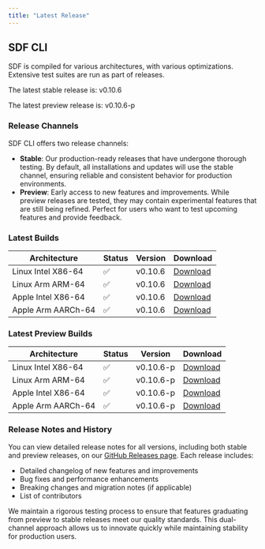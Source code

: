```yaml
---
title: "Latest Release" 
---
```


## SDF CLI

SDF is compiled for various architectures, with various optimizations. Extensive
test suites are run as part of releases.

The latest stable release is:
v0.10.6

The latest preview release is: 
v0.10.6-p

### Release Channels

SDF CLI offers two release channels:

- **Stable**: Our production-ready releases that have undergone thorough testing. By default, all installations and updates will use the stable channel, ensuring reliable and consistent behavior for production environments.
- **Preview**: Early access to new features and improvements. While preview releases are tested, they may contain experimental features that are still being refined. Perfect for users who want to test upcoming features and provide feedback.

### Latest Builds

| Architecture           | Status | Version | Download |
| ---------------------- | ------ | ------- | -------- |
| Linux Intel X86-64     |   ✅   | v0.10.6  | [Download](https://cdn.sdf.com/releases/download/sdf-v0.10.6-x86_64-unknown-linux-musl.tar.gz) |
| Linux Arm ARM-64       |   ✅   | v0.10.6  | [Download](https://cdn.sdf.com/releases/download/sdf-v0.10.6-arm-unknown-linux-gnueabihf.tar.gz) |
| Apple Intel X86-64     |   ✅   | v0.10.6  | [Download](https://cdn.sdf.com/releases/download/sdf-v0.10.6-x86_64-apple-darwin.tar.gz) |
| Apple Arm AARCh-64     |   ✅   | v0.10.6  | [Download](https://cdn.sdf.com/releases/download/sdf-v0.10.6-aarch64-apple-darwin.tar.gz) |


### Latest Preview Builds

| Architecture           | Status | Version | Download |
| ---------------------- | ------ | ------- | -------- |
| Linux Intel X86-64     |   ✅   | v0.10.6-p  | [Download](https://cdn.sdf.com/releases/download/sdf-v0.10.6-p-x86_64-unknown-linux-musl.tar.gz) |
| Linux Arm ARM-64       |   ✅   | v0.10.6-p  | [Download](https://cdn.sdf.com/releases/download/sdf-v0.10.6-p-arm-unknown-linux-gnueabihf.tar.gz) |
| Apple Intel X86-64     |   ✅   | v0.10.6-p  | [Download](https://cdn.sdf.com/releases/download/sdf-v0.10.6-p-x86_64-apple-darwin.tar.gz) |
| Apple Arm AARCh-64     |   ✅   | v0.10.6-p  | [Download](https://cdn.sdf.com/releases/download/sdf-v0.10.6-p-aarch64-apple-darwin.tar.gz) |


### Release Notes and History

You can view detailed release notes for all versions, including both stable and preview releases, on our [GitHub Releases page](https://github.com/sdf-labs/sdf-cli/releases). Each release includes:

- Detailed changelog of new features and improvements
- Bug fixes and performance enhancements
- Breaking changes and migration notes (if applicable)
- List of contributors

We maintain a rigorous testing process to ensure that features graduating from preview to stable releases meet our quality standards. This dual-channel approach allows us to innovate quickly while maintaining stability for production users.
